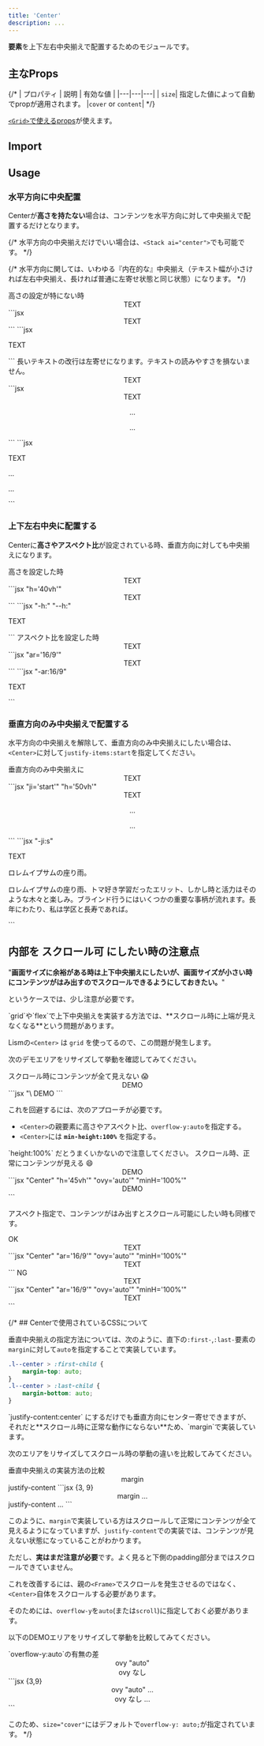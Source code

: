 ```yaml
---
title: 'Center'
description: ...
---
```



**要素**を上下左右中央揃えで配置するためのモジュールです。


## 主なProps

{/* | プロパティ | 説明 | 有効な値 |
|---|---|---|
| `size`| 指定した値によって自動でpropが適用されます。 |`cover` or `content`| */}

[`<Grid>`で使えるprops](/ja/components/grid#props)が使えます。


## Import

<ImportPackage component='Center' />


## Usage

### 水平方向に中央配置

Centerが**高さを持たない**場合は、コンテンツを水平方向に対して中央揃えで配置するだけとなります。

{/* <Callout type="info">
水平方向の中央揃えだけでいい場合は、`<Stack ai="center">`でも可能です。
</Callout> */}

{/* 水平方向に関しては、いわゆる『内在的な』中央揃え（テキスト幅が小さければ左右中央揃え、長ければ普通に左寄せ状態と同じ状態）になります。 */}

<Preview>
	<PreviewTitle>
		高さの設定が特にない時
	</PreviewTitle>
	<PreviewArea resize p={10}>
		<Center p='30'>
			<Text fz='l'>TEXT</Text>
		</Center>
	</PreviewArea>
	<PreviewCode slot='tab' label='JSX'>
		```jsx
		<Center p='30'>
			<Text fz='l'>TEXT</Text>
		</Center>
		```
	</PreviewCode>
	<PreviewCode slot='tab' label='HTML'>
		```jsx
		<div class="l--center -p:30">
			<p class="-fz:l">TEXT</p>
		</div>
		```
	</PreviewCode>
</Preview>

<Preview>
	<PreviewTitle>
		長いテキストの改行は左寄せになります。テキストの読みやすさを損ないません。
	</PreviewTitle>
	<PreviewArea resize p={10}>
		<Center p='40' g='20'>
			<Text fz='l'>TEXT</Text>
			<Dummy length='xs' lang='ja'/>
			<Dummy lang='ja'/>
		</Center>
	</PreviewArea>
	<PreviewCode slot='tab' label='JSX'>
		```jsx
		<Center p='40' g='20'>
			<Text fz='l'>TEXT</Text>
			<p>...</p>
			<p>...</p>
		</Center>
		```
	</PreviewCode>
	<PreviewCode slot='tab' label='HTML'>
		```jsx
		<div class="l--center -p:40 -g:20">
			<p class="-fz:l">TEXT</p>
			<p>...</p>
			<p>...</p>
		</div>
		```
	</PreviewCode>
</Preview>


### 上下左右中央に配置する

Centerに**高さやアスペクト比**が設定されている時、垂直方向に対しても中央揃えになります。

<Preview>
	<PreviewTitle>
		高さを設定した時
	</PreviewTitle>
	<PreviewArea resize p={10}>
		<Center p='30' g='20' h='40vh'>
			<Text fz='l'>TEXT</Text>
		</Center>
	</PreviewArea>
	<PreviewCode slot='tab' label='JSX'>
		```jsx "h='40vh'"
		<Center h='40vh' p='30' g='20'>
			<Text fz='l'>TEXT</Text>
		</Center>
		```
	</PreviewCode>
	<PreviewCode slot='tab' label='HTML'>
		```jsx "-h:" "--h:"
		<div class="l--center -p:30 -h: -g:20" style="--h:40vh">
			<p class="-fz:l">TEXT</p>
		</div>
		```
	</PreviewCode>
</Preview>

<Preview>
	<PreviewTitle>
		アスペクト比を設定した時
	</PreviewTitle>
	<PreviewArea resize p={10}>
		<Center ar='16/9' p='30' g='20'>
			<Text fz='l'>TEXT</Text>
		</Center>
	</PreviewArea>
	<PreviewCode slot='tab' label='JSX'>
		```jsx "ar='16/9'"
		<Center ar='16/9' p='30' g='20'>
			<Text fz='l'>TEXT</Text>
		</Center>
		```
	</PreviewCode>
	<PreviewCode slot='tab' label='HTML'>
		```jsx "-ar:16/9"
		<div class="l--center -ar:16/9 -p:30 -g:20">
			<p class="-fz:l">TEXT</p>
		</div>
		```
	</PreviewCode>
</Preview>


### 垂直方向のみ中央揃えで配置する

水平方向の中央揃えを解除して、垂直方向のみ中央揃えにしたい場合は、`<Center>`に対して`justify-items:start`を指定してください。

<Preview>
	<PreviewTitle>
		垂直方向のみ中央揃えに
	</PreviewTitle>
	<PreviewArea resize p={10}>
		<Center p='30' g='20' h='50vh' ji='start'>
			<Text fz='l' fw='700'>TEXT</Text>
			<Dummy length='xs' lang='ja'/>
			<Dummy lang='ja'/>
		</Center>
	</PreviewArea>
	<PreviewCode slot='tab' label='JSX'>
		```jsx "ji='start'" "h='50vh'"
		<Center ji='start' h='50vh' p='30' g='20'>
			<Text fz='l' fw='700'>TEXT</Text>
			<p>...</p>
			<p>...</p>
		</Center>
		```
	</PreviewCode>
	<PreviewCode slot='tab' label='HTML'>
		```jsx "-ji:s"
		<div class="l--center -p:30 -h: -g:20 -ji:s" style="--h:50vh">
			<p class="-fz:l">TEXT</p>
			<p>ロレムイプサムの座り雨。</p>
			<p>ロレムイプサムの座り雨、トマ好き学習だったエリット、しかし時と活力はそのような木々と楽しみ。ブラインド行うにはいくつかの重要な事柄が流れます。長年にわたり、私は学区と長寿であれば。</p>
		</div>
		```
	</PreviewCode>
</Preview>


## 内部を スクロール可 にしたい時の注意点

"**画面サイズに余裕がある時は上下中央揃えにしたいが、画面サイズが小さい時にコンテンツがはみ出すのでスクロールできるようにしておきたい。**"

というケースでは、少し注意が必要です。

<Callout type='alert'>
`grid`や`flex`で上下中央揃えを実装する方法では、**スクロール時に上端が見えなくなる**という問題があります。
</Callout>

Lismの`<Center>` は `grid` を使ってるので、この問題が発生します。

次のデモエリアをリサイズして挙動を確認してみてください。

<Preview>
	<PreviewTitle>
		スクロール時にコンテンツが全て見えない 😱
	</PreviewTitle>
	<PreviewArea resize p={10}>
		<Center px='30' py='50' g='20' h='45vh' ovy='auto' bd>
			<Text fz='l' fw='700'>DEMO</Text>
			<Dummy length='l' />
			<Dummy length='xl' />
		</Center>
	</PreviewArea>
	<PreviewCode slot='tab' label='JSX'>
		```jsx "\<Center" "h='45vh' ovy='auto'"
		<Center px='30' py='50' g='20' h='45vh' ovy='auto' bd>
			<Text fz='l' fw='700'>DEMO</Text>
			<Dummy length='l' />
			<Dummy length='xl' />
		</Center>
		```
	</PreviewCode>
</Preview>

<Spacer h='20' />

これを回避するには、次のアプローチが必要です。

- `<Center>`の親要素に高さやアスペクト比、`overflow-y:auto`を指定する。
- `<Center>`には **`min-height:100%`** を指定する。

<Callout type='alert'>
`height:100%` だとうまくいかないので注意してください。
</Callout>

<Preview>
	<PreviewTitle>
		スクロール時、正常にコンテンツが見える 😄
	</PreviewTitle>
	<PreviewArea resize p={10}>
		<Box px='30' py='50' h='45vh' ovy='auto' bd>
			<Center g='20' minH='100%'>
				<Text fz='l' fw='700'>DEMO</Text>
				<Dummy length='l' />
				<Dummy length='xl' />
			</Center>
		</Box>
	</PreviewArea>
	<PreviewCode slot='tab' label='JSX'>
		```jsx "Center" "h='45vh'" "ovy='auto'" "minH='100%'"
		<Box px='30' py='50' h='45vh' ovy='auto' bd>
			<Center minH='100%' g='20'>
				<Text fz='l' fw='700'>DEMO</Text>
				<Dummy length='l' />
				<Dummy length='xl' />
			</Center>
		</Box>
		```
	</PreviewCode>
</Preview>

アスペクト指定で、コンテンツがはみ出すとスクロール可能にしたい時も同様です。

<Preview>
	<PreviewTitle>OK</PreviewTitle>
	<PreviewArea resize p={10}>
		<Frame ar='16/9' ovy='auto' bd p='30' g='20'>
			<Center minH='100%' g='20'>
				<Text fz='l'>TEXT</Text>
				<Dummy length='xs' lang='ja'/>
				<Dummy length='xl' lang='ja'/>
			</Center>
		</Frame>
	</PreviewArea>
	<PreviewCode slot='tab' label='JSX'>
		```jsx "Center" "ar='16/9'" "ovy='auto'" "minH='100%'"
		<Frame ar='16/9' ovy='auto' bd p='30' g='20'>
			<Center minH='100%' g='20'>
				<Text fz='l'>TEXT</Text>
				<Dummy length='xs' lang='ja'/>
				<Dummy length='xl' lang='ja'/>
			</Center>
		</Frame>
		```
	</PreviewCode>
</Preview>

<Preview>
	<PreviewTitle>NG</PreviewTitle>
	<PreviewArea resize p={10}>
		<Center ar='16/9' ovy='auto' bd p='30' g='20'>
			<Text fz='l'>TEXT</Text>
			<Dummy length='xs' lang='ja'/>
			<Dummy length='xl' lang='ja'/>
		</Center>
	</PreviewArea>
	<PreviewCode slot='tab' label='JSX'>
		```jsx "Center" "ar='16/9'" "ovy='auto'" "minH='100%'"
		<Center ar='16/9' ovy='auto' bd p='30' g='20'>
			<Text fz='l'>TEXT</Text>
			<Dummy length='xs' lang='ja'/>
			<Dummy length='xl' lang='ja'/>
		</Center>
		```
	</PreviewCode>
</Preview>

{/* ## Centerで使用されているCSSについて

垂直中央揃えの指定方法については、次のように、直下の`:first-`,`:last-`要素の`margin`に対して`auto`を指定することで実装しています。

```scss
.l--center > :first-child {
	margin-top: auto;
}
.l--center > :last-child {
	margin-bottom: auto;
}
```

<Callout type="info">
	`justify-content:center` にするだけでも垂直方向にセンター寄せできますが、それだと**スクロール時に正常な動作にならない**ため、`margin`で実装しています。
</Callout>


次のエリアをリサイズしてスクロール時の挙動の違いを比較してみてください。


<Preview>
	<PreviewTitle>
		垂直中央揃えの実装方法の比較
	</PreviewTitle>
	<PreviewArea resize p={10}>
		<Columns cols="2" fz="s" lh="s">
			<Frame ar="3/2" bgc='base-2'>
				<Center h="100%" p='30'>
					<Text fw="700">margin</Text>
					<Dummy length='l' mbs={20}/>
				</Center>
			</Frame>
			<Frame ar="3/2" bgc='base-2'>
				<Stack ai="center" jc="center" h="100%" p='30'>
					<Text fw="700">justify-content</Text>
					<Dummy length='l' mbs={20}/>
				</Stack>
			</Frame>
		</Columns>
	</PreviewArea>
		<PreviewCode slot='tab' label='JSX'>
		```jsx {3, 9}
		<Columns cols="2" fz="s" lh="s">
			<Frame ar="3/2" bgc='base-2'>
				<Center h="100%" p='30'>
					<Text fw="700">margin</Text>
					...
				</Center>
			</Frame>
			<Frame ar="3/2" bgc='base-2'>
				<Stack ai="center" jc="center" h="100%" p='30'>
					<Text fw="700">justify-content</Text>
					...
				</Stack>
			</Frame>
		</Columns>
		```
	</PreviewCode>
</Preview>


このように、`margin`で実装している方はスクロールして正常にコンテンツが全て見えるようになっていますが、`justify-content`での実装では、コンテンツが見えない状態になっていることがわかります。


ただし、**実はまだ注意が必要**です。よく見ると下側のpadding部分まではスクロールできていません。

これを改善するには、親の`<Frame>`でスクロールを発生させるのではなく、`<Center>`自体をスクロールする必要があります。

そのためには、`overflow-y`を`auto`(または`scroll`)に指定しておく必要があります。

以下のDEMOエリアをリサイズして挙動を比較してみてください。

<Preview>
	<PreviewTitle>
		`overflow-y:auto`の有無の差
	</PreviewTitle>
	<PreviewArea resize p={10}>
		<Columns cols="2" fz="s" lh="s">
			<Frame ar="3/2" bgc='base-2'>
				<Center h="100%" px='30' py={40} ovy="auto">
					<Text fz='l' fw="700">ovy "auto"</Text>
					<Dummy length='l' mbs={20} />
				</Center>
			</Frame>
			<Frame ar="3/2" bgc='base-2'>
				<Center h="100%" px='30' py={40}>
					<Text fz='l' fw="700">ovy なし</Text>
					<Dummy length='l' mbs={20} />
				</Center>
			</Frame>
		</Columns>
	</PreviewArea>
	<PreviewCode slot='tab' label='JSX'>
		```jsx {3,9}
		<Columns cols="2" fz="s" lh="s">
			<Frame ar="3/2" bgc='base-2'>
				<Center h="100%" px='30' py={40} ovy="auto">
					<Text fz='l' fw="700">ovy "auto"</Text>
					...
				</Center>
			</Frame>
			<Frame ar="3/2" bgc='base-2'>
				<Center h="100%" px='30' py={40}>
					<Text fz='l' fw="700">ovy なし</Text>
					...
				</Center>
			</Frame>
		</Columns>
		```
	</PreviewCode>
</Preview>


このため、`size="cover"`にはデフォルトで`overflow-y: auto;`が指定されています。 */}
